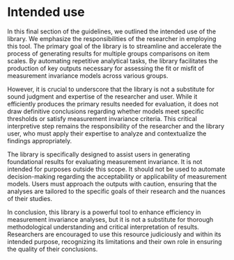 # Intended use

In this final section of the guidelines, we outlined the intended use of the library. We emphasize the responsibilities of the researcher in employing this tool. The primary goal of the library is to streamline and accelerate the process of generating results for multiple groups comparisons on item scales. By automating repetitive analytical tasks, the library facilitates the production of key outputs necessary for assessing the fit or misfit of measurement invariance models across various groups.

However, it is crucial to underscore that the library is not a substitute for sound judgment and expertise of the researcher and user. While it efficiently produces the primary results needed for evaluation, it does not draw definitive conclusions regarding whether models meet specific thresholds or satisfy measurement invariance criteria. This critical interpretive step remains the responsibility of the researcher and the library user, who must apply their expertise to analyze and contextualize the findings appropriately.

The library is specifically designed to assist users in generating foundational results for evaluating measurement invariance. It is not intended for purposes outside this scope. It should not be used to automate decision-making regarding the acceptability or applicability of measurement models. Users must approach the outputs with caution, ensuring that the analyses are tailored to the specific goals of their research and the nuances of their studies.

In conclusion, this library is a powerful tool to enhance efficiency in measurement invariance analyses, but it is not a substitute for thorough methodological understanding and critical interpretation of results. Researchers are encouraged to use this resource judiciously and within its intended purpose, recognizing its limitations and their own role in ensuring the quality of their conclusions.
